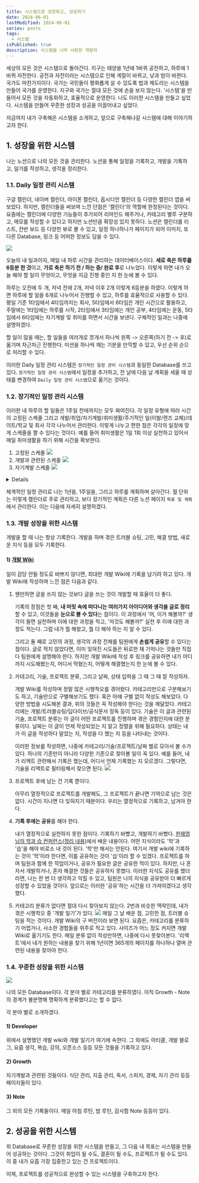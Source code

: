 ```yaml
---
title: 시스템으로 성장하고, 성공하기
date: 2024-06-01
lastModified: 2024-06-01
series: posts
tags: 
  - 시스템
isPublished: true
description: 시스템을 너무 사랑한 개발자
---
```


세상의 모든 것은 시스템으로 돌아간다. 지구는 태양을 1년에 1바퀴 공전하고, 하루에 1바퀴 자전한다. 공전과 자전이라는 시스템으로 인해 계절이 바뀌고, 낮과 밤이 바뀐다. 국가도 마찬가지이다. 국가는 국민들이 평화롭게 살 수 있도록 법과 제도라는 시스템을 만들어 국가를 운영한다. 지구와 국가는 절대 모든 것에 손을 보지 않는다. '시스템'을 만들어서 모든 것을 자동화하고, 효율적으로 운영한다. 나도 이러한 시스템을 만들고 싶었다. 시스템을 만들어 꾸준한 성장과 성공을 이끌어내고 싶었다.

지금까지 내가 구축해온 시스템을 소개하고, 앞으로 구축해나갈 시스템에 대해 이야기하고자 한다.

## 1. 성장을 위한 시스템

나는 노션으로 나의 모든 것을 관리한다. 노션을 통해 일정을 기록하고, 개발을 기록하고, 일기를 작성하고, 생각을 정리한다.

### 1.1. Daily 일정 관리 시스템

구글 캘린더, 네이버 캘린더, 아이폰 캘린더, 옵시디언 캘린더 등 다양한 캘린더 앱을 써보았다. 하지만, 캘린더들을 써보며 느낀 단점은 '캘린더'의 역할에 한정된다는 것이다. 요즘에는 캘린더에 다양한 기능들이 추가되어 리마인드 해주거나, 카테고리 별루 구분하고, 메모를 작성할 수 있다고 하지만 노션만큼 확장성 있지 못하다. 노션은 캘린더를 리스트, 칸반 보드 등 다양한 뷰로 볼 수 있고, 일정 하나하나가 페이지가 되어 이미지, 또 다른 Database, 링크 등 어떠한 정보도 담을 수 있다.

<Image src='1.png' />

오늘의 내 일과이자, 매일 내 하루 시간을 관리하는 데이터베이스이다. **세로 축은 하루를 6등분 한 것**이고, **가로 축은 하기 전 / 하는 중/ 완료 후**로 나누었다. 이렇게 하면 내가 오늘 해야 할 일이 무엇이고, 무엇을 지금 진행 중인 지 한 눈에 볼 수 있다. 

하루는 오전에 두 개, 저녁 전에 2개, 저녁 이후 2개 이렇게 6등분을 하였다. 이렇게 하면 하루에 할 일을 6개로 나누어서 진행할 수 있고, 하루를 효율적으로 사용할 수 있다. 평일 기준 1타임에서 4타임까지는 회사, 5타임에서 6타임은 개인 시간으로 활용하고, 주말에는 1타임에는 하루를 시작, 2타임에서 3타임에는 개인 공부, 4타임에는 운동, 5타임에서 6타임에는 자기계발 및 취미를 하면서 시간을 보낸다. 구체적인 일과는 나중에 설명하겠다.

할 일이 많을 때는, 할 일들을 여러개로 쪼개서 하나씩 왼쪽 -> 오른쪽(하기 전 -> 후)로 옮기며 차근차근 진행한다. 미션을 하나씩 깨는 기분을 만끽할 수 있고, 우선 순위 순으로 처리할 수 있다.

이러한 Daily 일정 관리 시스템은 `장기적인 일정 관리 시스템`과 동일한 Database를 쓰고 있다. `장기적인 일정 관리 시스템`에서 일정을 추가하고, 전 날에 다음 날 계획을 세울 때 상태를 변경하여 `Daily 일정 관리 시스템`으로 옮기는 것이다.


### 1.2. 장기적인 일정 관리 시스템

이러한 내 하루의 할 일들은 1주일 전에까지는 모두 짜여진다. 각 일정 유형에 따라 시간이 고정된 스케줄 그리고 개발/취업/자기계발/취미생활/주기적인 일(이발/렌즈 교체)/데이트/학교 및 회사 각각 나누어서 관리한다. 이렇게 나누고 편한 점은 각각의 일정에 맞게 스케줄을 짤 수 있다는 것이다. 예를 들어 취미생활은 1일 1회 이상 실천하고 있어서 매일 취미생활을 하기 위해 시간을 확보한다.

1. 고정된 스케줄
    <Image src='3.png' />
2. 개발과 관련된 스케줄
    <Image src='2.png' />
3. 자기계발 스케줄
    <Image src='5.png' />

<details>
    4. 취미 생활(주로 헬스) 스케줄
        <Image src='6.png' />
    5. 주기적인 일(이발/렌즈 교체) 스케줄
        <Image src='7.png' />
    6. 주식 투자 스케줄
        <Image src='8.png' />
    7. 데이트 스케줄
        <Image src='9.png' />
    8. 학교 및 회사 스케줄
        <Image src='10.png' />
</details>

체계적인 일정 관리로 나는 1년을, 1주일을, 그리고 하루를 계획하며 살아간다. 월 단위는 이렇게 캘린더로 주로 관리하고, 보다 장기적인 계획은 다른 노션 페이지 `목표 및 계획`에서 관리한다. 이는 다음에 자세히 설명하겠다.

### 1.3. 개발 성장을 위한 시스템

개발을 할 때 나는 항상 기록한다. 개발을 하며 겪은 트러블 슈팅, 고민, 해결 방법, 새로운 지식 등을 모두 기록한다. 

#### 1) [개발 Wiki](https://note.guesung.site/develop)
일이 감당 안될 정도로 바쁘지 않다면, 최대한 개발 Wiki에 기록을 남기려 하고 있다. 개발 Wiki에 작성하며 느낀 점은 다음과 같다.

1. 웬만하면 글을 쓰지 않는 것보다 글을 쓰는 것이 개발할 때 효율이 더 좋다.

    기록의 장점은 첫 째, **내 머릿 속에 떠다니는 여러가지 아이디어와 생각을 글로 정리**할 수 있고, 이것들을 **눈으로 볼 수 있다**는 점이다. 이 과정에서 '어, 이거 해볼까?' 생각이 들면 실천하며 이에 대한 과정을 적고, '저것도 해볼까?' 실천 후 이에 대한 과정도 적는다. 그럼 내가 뭘 해왔고, 뭘 더 해야 하는 지 알 수 있다. 
    
    그리고 둘 째로 고민의 과정, 생각의 과정 전체를 팀원에게 **손쉽게 공유**할 수 있다는 점이다. 글로 적지 않았다면, 이미 잊혀진 시도들은 뒤로한 채 기억나는 것들만 직접 다 팀원에게 설명해야 한다. 하지만 개발 Wiki에 작성 후 링크를 공유하면 내가 어디까지 시도해봤는지, 어디서 막혔는지, 어떻게 해결했는지 한 눈에 볼 수 있다.

2. 카테고리, 기술, 프로젝트 분류, 그리고 날짜, 상태 입력을 그 때 그 때 잘 작성하자.

    개발 Wiki를 작성하며 정말 많은 시행착오를 겪어왔다. 카테고리만으로 구분해보기도 하고, 기술만으로 구별해보기도 했다. 혹은 아얘 구별 없이 작성도 해보았다. 다양한 방법을 시도해본 결과, 위의 것들은 꼭 작성해야 한다는 것을 깨달았다. 카테고리에는 개발/트러블슈팅/딥다이브/공식문서 정독 등이 있다. 기술은 이 글과 관련된 기술, 프로젝트 분류는 이 글이 어떤 프로젝트를 진행하며 겪은 경험인지에 대한 분류이다. 날짜는 이 글이 언제 작성되었는 지 알고 정렬을 위해 필요하다. 상태는 내가 이 글을 작성하다 말았는 지, 작성을 다 했는 지 등을 나타내는 것이다.
    
    이러한 정보를 작성하면, 나중에 카테고리/기술/프로젝트/날짜 별로 모아서 볼 수가 있다. 하나의 기준만이 아니라 다양한 기준으로 찾아볼 일이 꼭 있다. 예를 들어, 내가 리액트 관련해서 기록은 했는데, 어디서 언제 기록했는 지 모르겠다. 그렇다면, 기술을 리액트로 필터링해서 찾으면 된다.
    <Image src='12.png' width={400} />

3. 프로젝트 후에 남는 건 기록 뿐이다.

    아무리 열정적으로 프로젝트를 개발해도, 그 프로젝트가 끝나면 기억으로 남는 것은 없다. 시간이 지나면 다 잊혀지기 때문이다. 우리는 열정적으로 기록하고, 남겨야 한다.
    
4. **기록 후에는 공유**를 해야 한다.

    내가 열정적으로 실천하지 못한 점이다. 기록하기 바빴고, 개발하기 바빴다. [한재엽님의 학과 습 컨퍼런스](https://www.youtube.com/watch?v=qlNzmQEuMjQ)[(정리 내용)](https://note.guesung.site/745325d7-1653-4095-8b8b-d252d40df5c9)에서 배운 내용이다. 어떤 지식이라도 '학'과 '습'을 해야 비로소 내 것이 된다. '학'만 해서는 안된다. 여기서 개발 wiki에 기록하는 것이 '학'이라 한다면, 이를 공유하는 것이 '습'이라 할 수 있겠다. 프로젝트를 하며 팀원과 함께 한 작업이거나, 공유가 필요한 글은 공유한 적이 있다. 하지만, 나 혼자서 개발하거나, 혼자 해결한 것들은 공유하지 못했다. 이러한 지식도 공유를 했더라면, 나는 한 번 더 생각하고 익힐 수 있고, 팀원은 나의 지식을 공유받아 더 빠르게 성장할 수 있었을 것이다. 앞으로는 이러한 '공유'하는 시간을 더 가져야겠다고 생각했다.

5. 카테고리 분류가 없다면 절대 다시 찾아보지 않는다.
    2번과 비슷한 맥락인데, 내가 겪은 시행착오 중 '개발 일기'가 있다.
    <Image src='11.png' />
    매일 그 날 배운 점, 고민한 점, 트러블 슈팅을 적는 것이다. 개발 Wiki의 구 버전이라 보면 된다. 요즘은, 카테고리를 분류하기 어렵거나, 사소한 경험들을 위주로 적고 있다. 사이즈가 어느 정도 커지면 개발 Wiki로 옮기기도 한다. 매일 분류 없이 작성만하면, 나중에 다시 못찾아본다. '리액트'에서 내가 원하는 내용을 찾기 위해 1년이면 365개의 페이지를 하나하나 열며 관련된 내용을 찾아야 한다. 


### 1.4. 꾸준한 성장을 위한 시스템

<Image src='13.png' />

나의 모든 Database이다. 각 분야 별로 카테고리를 분류하였다. 아직 Growth - Note의 경계가 불분명해 명확하게 분류했다고는 할 수 없다.

각 분야 별로 소개하겠다.

#### 1) Developer
위에서 설명했던 개발 wiki와 개발 일기가 여기에 속한다. 그 외에도 아티클, 개발 블로그, 요즘 생각, 복습, 강의, 오픈소스 등등 모든 것들을 기록하고 있다.

#### 2) Growth
자기계발과 관련된 것들이다. 식단 관리, 지출 관리, 독서, 스피치, 경제, 자기 관리 등등 페이지들이 있다.

#### 3) Note
그 외의 모든 기록들이다. 매일 아침 루틴, 밤 루틴, 감사함 Note 등등이 있다.


## 2. 성공을 위한 시스템

위 Database로 꾸준한 성장을 위한 시스템을 만들고, 그 다음 내 목표는 시스템을 만들어 성공하는 것이다. 그것이 취업이 될 수도, 결혼이 될 수도, 프로젝트가 될 수도 있다. 이 중 내가 요즘 가장 집중한고 있는 건 프로젝트이다. 

이제, 프로젝트를 성공적으로 완성할 수 있는 시스템을 구축하고자 한다.